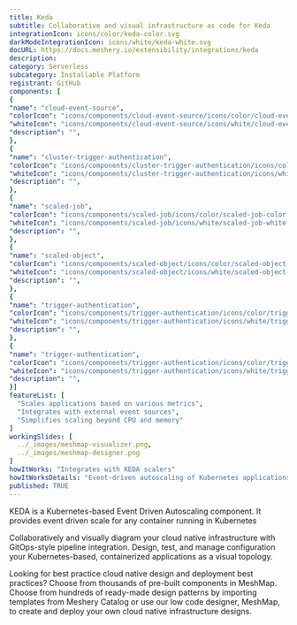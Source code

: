 ```yaml
---
title: Keda
subtitle: Collaborative and visual infrastructure as code for Keda
integrationIcon: icons/color/keda-color.svg
darkModeIntegrationIcon: icons/white/keda-white.svg
docURL: https://docs.meshery.io/extensibility/integrations/keda
description: 
category: Serverless
subcategory: Installable Platform
registrant: GitHub
components: [
{
"name": "cloud-event-source",
"colorIcon": "icons/components/cloud-event-source/icons/color/cloud-event-source-color.svg",
"whiteIcon": "icons/components/cloud-event-source/icons/white/cloud-event-source-white.svg",
"description": "",
},
{
"name": "cluster-trigger-authentication",
"colorIcon": "icons/components/cluster-trigger-authentication/icons/color/cluster-trigger-authentication-color.svg",
"whiteIcon": "icons/components/cluster-trigger-authentication/icons/white/cluster-trigger-authentication-white.svg",
"description": "",
},
{
"name": "scaled-job",
"colorIcon": "icons/components/scaled-job/icons/color/scaled-job-color.svg",
"whiteIcon": "icons/components/scaled-job/icons/white/scaled-job-white.svg",
"description": "",
},
{
"name": "scaled-object",
"colorIcon": "icons/components/scaled-object/icons/color/scaled-object-color.svg",
"whiteIcon": "icons/components/scaled-object/icons/white/scaled-object-white.svg",
"description": "",
},
{
"name": "trigger-authentication",
"colorIcon": "icons/components/trigger-authentication/icons/color/trigger-authentication-color.svg",
"whiteIcon": "icons/components/trigger-authentication/icons/white/trigger-authentication-white.svg",
"description": "",
},
{
"name": "trigger-authentication",
"colorIcon": "icons/components/trigger-authentication/icons/color/trigger-authentication-color.svg",
"whiteIcon": "icons/components/trigger-authentication/icons/white/trigger-authentication-white.svg",
"description": "",
}]
featureList: [
  "Scales applications based on various metrics",
  "Integrates with external event sources",
  "Simplifies scaling beyond CPU and memory"
]
workingSlides: [
  ../_images/meshmap-visualizer.png,
  ../_images/meshmap-designer.png
]
howItWorks: "Integrates with KEDA scalers"
howItWorksDetails: "Event-driven autoscaling of Kubernetes applications"
published: TRUE
---
```

<p>
 KEDA is a Kubernetes-based Event Driven Autoscaling component. It provides event driven scale for any container running in Kubernetes 
</p>
<p>
    Collaboratively and visually diagram your cloud native infrastructure with GitOps-style pipeline integration. Design, test, and manage configuration your Kubernetes-based, containerized applications as a visual topology.
</p>
<p>
    Looking for best practice cloud native design and deployment best practices? Choose from thousands of pre-built components in MeshMap. Choose from hundreds of ready-made design patterns by importing templates from Meshery Catalog or use our low code designer, MeshMap, to create and deploy your own cloud native infrastructure designs.
</p>
